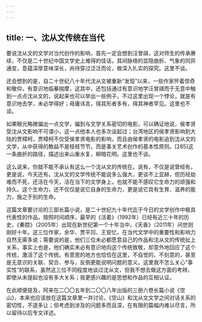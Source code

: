 ```yaml
---
---
---
```

title: 一、沈从文传统在当代
---




要说沈从文的文学对当代创作的影响，首先一定会想到汪曾祺，这对师生的传承赓续，不仅是二十世纪中国文学史上难得的佳话，其间脉络的显隐曲折、气象的同异通变，意蕴深厚意味深长，尚待穿过泛泛而论，做深入扎实的探究。这里不谈。

还会想到的是，自二十世纪八十年代沈从文被重新“发现”以来，一些作家怀着惊奇和敬仰，有意识地临摹揣摩，这其中，还包括通过有意识地学汪曾祺而于无意中触到一点点沈从文的，说起来也可以举出一些例子。不过这里出现一个悖论，就是有意识地去学，未必学得好；毋庸讳言，得其形者多有，得其神者罕见。这里也不谈。

如果眼光略微偏出一点文学，偏到与文学关系密切的电影，可以确证地说，侯孝贤受沈从文影响不可谓小，这一点他本人也多次谈起过；台湾地区的侯孝贤影响到大陆的贾樟柯，贾樟柯不仅受侯孝贤电影的影响，而且由侯孝贤的电影追到沈从文的文学，从中获得的教益不是枝枝节节，而是事关艺术创作的基本性原则。[285]这一条曲折的路径，描述出来山重水复，柳暗花明。这里也不谈。

这么说来，你就不能不承认有这么一个沈从文的传统在。说有，不仅是说曾经有，更是说，今天还有。沈从文的文学传统不能说多么强大，更谈不上显赫，但历经劫难而不死，还活在今天，活在当下的文学身上，也就不能不感叹它生命力的顽强和持久。这个生命力，还不仅仅是说它自身的生命力，更是说它具有生育、滋养的能力，施之于别的生命。

这篇文章要讨论的三部长篇小说，是二十世纪九十年代迄于今日的文学创作中极具代表性的作品，按照时间顺序，最早的《活着》（1992年）已经有近三十年的历史，《秦腔》（2005年）出现在新世纪第一个十年当中，《天香》（2011年）问世则刚好十年。这三位作家，余华、贾平凹、王安忆，在当代文学中的重要性和影响力自然无需多说；需要说的是，他们三位未必都愿意自己的作品和沈从文的传统扯上关系，事实上也是，他们确实未必有意识地向这个传统致敬，却意外地回应了这个传统，激活了这个传统。有意思的地方也恰恰在这里，不自觉的、不刻意的，甚至是无意识的关联、契合、参与，反倒更能说明问题的意义。这里我不怎么关心“事实性”的联系，虽然这三位不同程度地谈过沈从文，但我不想去做这方面的考辨，即使从未提起也没有多大关系；我更感兴趣的是思想和作品的互相认证。

在此顺便提及，阿来在二〇〇五年到二〇〇八年出版的三册六卷长篇小说《空山》，本来也应该放在这篇文章里一并讨论，《空山》和沈从文文学之间对话关系的密切性，不遑多让；但考虑到涉及的问题多而且深，在有限的篇幅内难以尽言，所以留待以后专文详述。